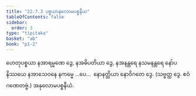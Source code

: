 ```yaml
---
title: "22.7.3 ပစ္စယာနုလောမပစ္စနီယ"
tableOfContents: false
sidebar:
  order: 3
type: "tipitaka"
basket: "ab"
book: "p1-2"
---
```



<DynamicBreadcrumb />

<Division number="27" book="p1-2" e="ch" v="37" p="463">

<Paragraph number="2925" book="p1-2">
ဟေတုပစ္စယာ နအာရမ္မဏေ ဒွေ, နအဓိပတိယာ ဒွေ, နအနန္တရေ နသမနန္တရေ နော်ပနိဿယေ နအာသေဝနေ နကမ္မေ …ပေ…  နောနတ္ထိယာ နောဝိဂတေ ဒွေ. (သဗ္ဗတ္ထ ဒွေ. ဧဝံ ဂဏေတဗ္ဗံ.)

</Paragraph>
</Division>

<Paragraph number="2926" type="center" book="p1-2">
အနုလောမပစ္စနီယံ.
</Paragraph>